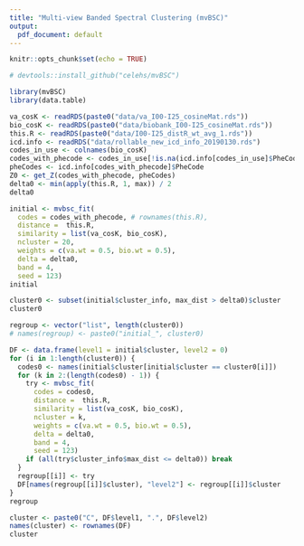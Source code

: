 ```yaml
---
title: "Multi-view Banded Spectral Clustering (mvBSC)"
output:
  pdf_document: default
---
```


```r
knitr::opts_chunk$set(echo = TRUE)
```

```r
# devtools::install_github("celehs/mvBSC")
```

```r
library(mvBSC)
library(data.table)
```

```r
va_cosK <- readRDS(paste0("data/va_I00-I25_cosineMat.rds")) 
bio_cosK <- readRDS(paste0("data/biobank_I00-I25_cosineMat.rds"))
this.R <- readRDS(paste0("data/I00-I25_distR_wt_avg_1.rds"))
icd.info <- readRDS("data/rollable_new_icd_info_20190130.rds")
codes_in_use <- colnames(bio_cosK)
codes_with_phecode <- codes_in_use[!is.na(icd.info[codes_in_use]$PheCode)] 
pheCodes <- icd.info[codes_with_phecode]$PheCode
Z0 <- get_Z(codes_with_phecode, pheCodes)
delta0 <- min(apply(this.R, 1, max)) / 2
delta0
```

```r
initial <- mvbsc_fit(
  codes = codes_with_phecode, # rownames(this.R), 
  distance =  this.R, 
  similarity = list(va_cosK, bio_cosK), 
  ncluster = 20,
  weights = c(va.wt = 0.5, bio.wt = 0.5), 
  delta = delta0, 
  band = 4, 
  seed = 123)
initial
```

```r
cluster0 <- subset(initial$cluster_info, max_dist > delta0)$cluster
cluster0
```

```r
regroup <- vector("list", length(cluster0))
# names(regroup) <- paste0("initial_", cluster0)
```

```r
DF <- data.frame(level1 = initial$cluster, level2 = 0)
for (i in 1:length(cluster0)) {
  codes0 <- names(initial$cluster[initial$cluster == cluster0[i]])
  for (k in 2:(length(codes0) - 1)) {
    try <- mvbsc_fit(
      codes = codes0,
      distance =  this.R, 
      similarity = list(va_cosK, bio_cosK), 
      ncluster = k,
      weights = c(va.wt = 0.5, bio.wt = 0.5),   
      delta = delta0,           
      band = 4, 
      seed = 123)
    if (all(try$cluster_info$max_dist <= delta0)) break
  }
  regroup[[i]] <- try
  DF[names(regroup[[i]]$cluster), "level2"] <- regroup[[i]]$cluster
}
regroup
```

```r
cluster <- paste0("C", DF$level1, ".", DF$level2)
names(cluster) <- rownames(DF)
cluster
```

